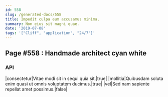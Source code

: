 ```yaml
---
id: 558
slug: /generated-docs/558
title: Impedit culpa eum accusamus minima.
summary: Non eius sit magni quae.
date: '2019-07-08'
tags: '["Cliff", "application", "24/7"]'
---
```


## Page #558 : Handmade architect cyan white
### API

|consectetur|Vitae modi sit in sequi quia sit.|true|
|mollitia|Quibusdam soluta enim quasi ut omnis voluptatem ducimus.|true|
|vel|Sed nam sapiente repellat amet possimus.|false|




<Partial />



